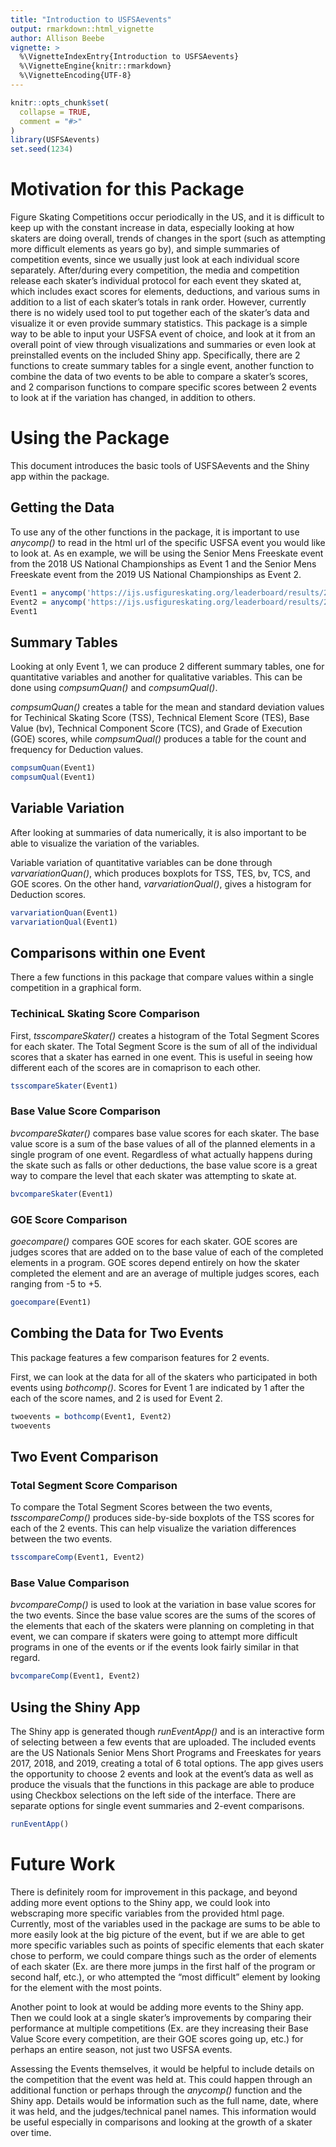 ```yaml
---
title: "Introduction to USFSAevents"
output: rmarkdown::html_vignette
author: Allison Beebe
vignette: >
  %\VignetteIndexEntry{Introduction to USFSAevents}
  %\VignetteEngine{knitr::rmarkdown}
  %\VignetteEncoding{UTF-8}
---
```


```r
knitr::opts_chunk$set(
  collapse = TRUE,
  comment = "#>"
)
library(USFSAevents)
set.seed(1234)
```

Motivation for this Package
===========================

Figure Skating Competitions occur periodically in the US, and it is difficult to keep up with the constant increase in data, especially looking at how skaters are doing overall, trends of changes in the sport (such as attempting more difficult elements as years go by), and simple summaries of competition events, since we usually just look at each individual score separately. After/during every competition, the media and competition release each skater's individual protocol for each event they skated at, which includes exact scores for elements, deductions, and various sums in addition to a list of each skater's totals in rank order. However, currently there is no widely used tool to put together each of the skater's data and visualize it or even provide summary statistics. This package is a simple way to be able to input your USFSA event of choice, and look at it from an overall point of view through visualizations and summaries or even look at preinstalled events on the included Shiny app. Specifically, there are 2 functions to create summary tables for a single event, another function to combine the data of two events to be able to compare a skater's scores, and 2 comparison functions to compare specific scores between 2 events to look at if the variation has changed, in addition to others.


Using the Package
==================

This document introduces the basic tools of USFSAevents and the Shiny app within the package.

Getting the Data
-----------------

To use any of the other functions in the package, it is important to use *anycomp()* to
read in the html url of the specific USFSA event you would like to look at. As en example, we will be using the Senior Mens Freeskate event from the 2018 US National Championships as Event 1 and the Senior Mens Freeskate event from the 2019 US National Championships as Event 2. 

```r
Event1 = anycomp('https://ijs.usfigureskating.org/leaderboard/results/2018/26192/SEGM036.html')
Event2 = anycomp('https://ijs.usfigureskating.org/leaderboard/results/2019/27958/SEGM040.html')
Event1
```

Summary Tables
--------------

Looking at only Event 1, we can produce 2 different summary tables, one for quantitative variables and another for qualitative variables. This can be done using *compsumQuan()* and *compsumQual()*. 

*compsumQuan()* creates a table for the mean and standard deviation values for Techinical Skating Score (TSS), Technical Element Score (TES), Base Value (bv), Technical Component Score (TCS), and Grade of Execution (GOE) scores, while *compsumQual()* produces a table for the count and frequency for Deduction values.

```r
compsumQuan(Event1)
compsumQual(Event1)
```

Variable Variation
------------------

After looking at summaries of data numerically, it is also important to be able to visualize the variation of the variables.

Variable variation of quantitative variables can be done through *varvariationQuan()*, which produces boxplots for TSS, TES, bv, TCS, and GOE scores. On the other hand, *varvariationQual()*, gives a histogram for Deduction scores.

```r
varvariationQuan(Event1)
varvariationQual(Event1)
```


Comparisons within one Event
----------------------------

There a few functions in this package that compare values within a single competition in a graphical form. 

### TechinicaL Skating Score Comparison
First, *tsscompareSkater()* creates a histogram of the Total Segment Scores for each skater. The Total Segment Score is the sum of all of the individual scores that a skater has earned in one event. This is useful in seeing how different each of the scores are in comaprison to each other. 

```r
tsscompareSkater(Event1)
```

### Base Value Score Comparison
*bvcompareSkater()* compares base value scores for each skater. The base value score is a sum of the base values of all of the planned elements in a single program of one event. Regardless of what actually happens during the skate such as falls or other deductions, the base value score is a great way to compare the level that each skater was attempting to skate at. 

```r
bvcompareSkater(Event1)
```

### GOE Score Comparison
*goecompare()* compares GOE scores for each skater. GOE scores are judges scores that are added on to the base value of each of the completed elements in a program. GOE scores depend entirely on how the skater completed the element and are an average of multiple judges scores, each ranging from -5 to +5.

```r
goecompare(Event1)
```

Combing the Data for Two Events
-------------------------------

This package features a few comparison features for 2 events. 

First, we can look at the data for all of the skaters who participated in both events using *bothcomp()*. Scores for Event 1 are indicated by 1 after the each of the score names, and 2 is used for Event 2.

```r
twoevents = bothcomp(Event1, Event2)
twoevents
```

Two Event Comparison
--------------------

### Total Segment Score Comparison
To compare the Total Segment Scores between the two events, *tsscompareComp()* produces side-by-side boxplots of the TSS scores for each of the 2 events. This can help visualize the variation differences between the two events.

```r
tsscompareComp(Event1, Event2)
```

### Base Value Comparison
*bvcompareComp()* is used to look at the variation in base value scores for the two events. Since the base value scores are the sums of the scores of the elements that each of the skaters were planning on completing in that event, we can compare if skaters were going to attempt more difficult programs in one of the events or if the events look fairly similar in that regard. 

```r
bvcompareComp(Event1, Event2)
```

Using the Shiny App
-------------------

The Shiny app is generated though *runEventApp()* and is an interactive form of selecting between a few events that are uploaded. The included events are the US Nationals Senior Mens Short Programs and Freeskates for years 2017, 2018, and 2019, creating a total of 6 total options. 
The app gives users the opportunity to choose 2 events and look at the event's data as well as produce the visuals that the functions in this package are able to produce using Checkbox selections on the left side of the interface. There are separate options for single event summaries and 2-event comparisons.


```r
runEventApp()
```

Future Work
===========

There is definitely room for improvement in this package, and beyond adding more event options to the Shiny app, we could look into webscraping more specific variables from the provided html page. Currently, most of the variables used in the package are sums to be able to more easily look at the big picture of the event, but if we are able to get more specific variables such as points of specific elements that each skater chose to perform, we could compare things such as the order of elements of each skater (Ex. are there more jumps in the first half of the program or second half, etc.), or who attempted the "most difficult" element by looking for the element with the most points.

Another point to look at would be adding more events to the Shiny app. Then we could look at a single skater's improvements by comparing their performance at multiple competitions (Ex. are they increasing their Base Value Score every competition, are their GOE scores going up, etc.) for perhaps an entire season, not just two USFSA events.

Assessing the Events themselves, it would be helpful to include details on the competition that the event was held at. This could happen through an additional function or perhaps through the *anycomp()* function and the Shiny app. Details would be information such as the full name, date, where it was held, and the judges/technical panel names. This information would be useful especially in comparisons and looking at the growth of a skater over time.
